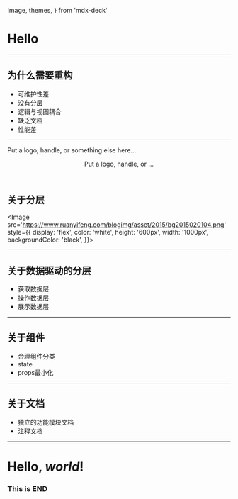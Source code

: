   Image,
  themes,
} from 'mdx-deck'

<Invert>

<Head>
  <title>dddd</title>
</Head>

# Hello

</Invert>

---------------------

<Invert>

## 为什么需要重构

<Steps>

 - 可维护性差
 - 没有分层
 - 逻辑与视图耦合
 - 缺乏文档
 - 性能差


</Steps>

</Invert>

--------------------
<Invert>
<Footer>

Put a logo, handle, or something else here...

</Footer>

<Header>

Put a logo, handle, or ...

</Header>


## 关于分层

<Image
  src='https://www.ruanyifeng.com/blogimg/asset/2015/bg2015020104.png'
  style={{
    display: 'flex',
    color: 'white',
    height: '600px',
    width: '1000px',
    backgroundColor: 'black',
  }}>

</Image>

</Invert>

------------------------
<Invert>

## 关于数据驱动的分层

  - 获取数据层
  - 操作数据层
  - 展示数据层

</Invert>

-----------------------------

<Invert>

## 关于组件

<Steps>

  - 合理组件分类
  - state 
  - props最小化
  
</Steps>

</Invert>

-------------------------------------------

<Invert>

## 关于文档

<Steps>

  - 独立的功能模块文档
  - 注释文档

</Steps>

</Invert>


---------------------------

<Invert>

# Hello, *world*!


<div style={{ padding: '20px', backgroundColor: 'tomato' }}>
  <h3>This is END</h3>
</div>

</Invert>


